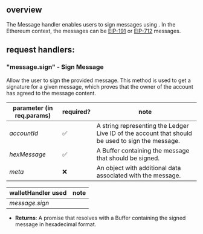 
## overview

The Message handler enables users to sign messages using <Glossary word="Ledger Live"></Glossary>.
In the Ethereum context, the messages can be [EIP-191](https://github.com/ethereum/EIPs/blob/master/EIPS/eip-191.md) or [EIP-712](https://github.com/ethereum/EIPs/blob/master/EIPS/eip-712.md) messages.

## request handlers:

### "message.sign" - Sign Message

Allow the user to sign the provided message. This method is used to get a signature for a given message, which proves that the owner of the account has agreed to the message content.

| parameter (in req.params) | required? | note                                                                                             |
| ------------------------- | --------- | ------------------------------------------------------------------------------------------------ |
| _accountId_               | ✅        | A string representing the Ledger Live ID of the account that should be used to sign the message. |
| _hexMessage_              | ✅        | A Buffer containing the message that should be signed.                                           |
| _meta_                    | ❌        | An object with additional data associated with the message.                                      |

| walletHandler used | note |
| ------------------ | ---- |
| _message.sign_     |      |

- **Returns**: A promise that resolves with a Buffer containing the signed message in hexadecimal format.
